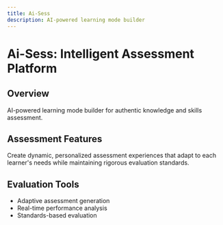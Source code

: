 ```yaml
---
title: Ai-Sess
description: AI-powered learning mode builder
---
```


# Ai-Sess: Intelligent Assessment Platform

## Overview
AI-powered learning mode builder for authentic knowledge and skills assessment.

## Assessment Features
Create dynamic, personalized assessment experiences that adapt to each learner's needs while maintaining rigorous evaluation standards.

## Evaluation Tools
- Adaptive assessment generation
- Real-time performance analysis
- Standards-based evaluation 